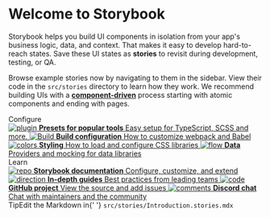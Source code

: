 
<Meta title='Intro/Quick Start' />

<style>{`
  .subheading {
    --mediumdark: '#999999';
    font-weight: 900;
    font-size: 13px;
    color: #999;
    letter-spacing: 6px;
    line-height: 24px;
    text-transform: uppercase;
    margin-bottom: 12px;
    margin-top: 40px;
  }

.link-list {
display: grid;
grid-template-columns: 1fr;
grid-template-rows: 1fr 1fr;
row-gap: 10px;
}

@media (min-width: 620px) {
.link-list {
row-gap: 20px;
column-gap: 20px;
grid-template-columns: 1fr 1fr;
}
}

@media all and (-ms-high-contrast:none) {
.link-list {
display: -ms-grid;
-ms-grid-columns: 1fr 1fr;
-ms-grid-rows: 1fr 1fr;
}
}

.link-item {
display: block;
padding: 20px 30px 20px 15px;
border: 1px solid #00000010;
border-radius: 5px;
transition: background 150ms ease-out, border 150ms ease-out, transform 150ms ease-out;
color: #333333;
display: flex;
align-items: flex-start;
}

.link-item:hover {
border-color: #1EA7FD50;
transform: translate3d(0, -3px, 0);
box-shadow: rgba(0, 0, 0, 0.08) 0 3px 10px 0;
}

.link-item:active {
border-color: #1EA7FD;
transform: translate3d(0, 0, 0);
}

.link-item strong {
font-weight: 700;
display: block;
margin-bottom: 2px;
}

.link-item img {
height: 40px;
width: 40px;
margin-right: 15px;
flex: none;
}

.link-item span {
font-size: 14px;
line-height: 20px;
}

.tip {
display: inline-block;
border-radius: 1em;
font-size: 11px;
line-height: 12px;
font-weight: 700;
background: #E7FDD8;
color: #66BF3C;
padding: 4px 12px;
margin-right: 10px;
vertical-align: top;
}

.tip-wrapper {
font-size: 13px;
line-height: 20px;
margin-top: 40px;
margin-bottom: 40px;
}

.tip-wrapper code {
font-size: 12px;
display: inline-block;
}

`}</style>

# Welcome to Storybook

Storybook helps you build UI components in isolation from your app's business logic, data, and context.
That makes it easy to develop hard-to-reach states. Save these UI states as **stories** to revisit during development, testing, or QA.

Browse example stories now by navigating to them in the sidebar.
View their code in the `src/stories` directory to learn how they work.
We recommend building UIs with a [**component-driven**](https://componentdriven.org) process starting with atomic components and ending with pages.

<div className='subheading'>Configure</div>

<div className='link-list'>
  <a
    className='link-item'
    href='https://storybook.js.org/docs/react/addons/addon-types'
    target='_blank'>
    <img src={Plugin} alt='plugin' />
    <span>
      <strong>Presets for popular tools</strong>
      Easy setup for TypeScript, SCSS and more.
    </span>
  </a>
  <a
    className='link-item'
    href='https://storybook.js.org/docs/react/configure/webpack'
    target='_blank'>
    <img src={StackAlt} alt='Build' />
    <span>
      <strong>Build configuration</strong>
      How to customize webpack and Babel
    </span>
  </a>
  <a
    className='link-item'
    href='https://storybook.js.org/docs/react/configure/styling-and-css'
    target='_blank'>
    <img src={Colors} alt='colors' />
    <span>
      <strong>Styling</strong>
      How to load and configure CSS libraries
    </span>
  </a>
  <a
    className='link-item'
    href='https://storybook.js.org/docs/react/get-started/setup#configure-storybook-for-your-stack'
    target='_blank'>
    <img src={Flow} alt='flow' />
    <span>
      <strong>Data</strong>
      Providers and mocking for data libraries
    </span>
  </a>
</div>

<div className='subheading'>Learn</div>

<div className='link-list'>
  <a className='link-item' href='https://storybook.js.org/docs' target='_blank'>
    <img src={Repo} alt='repo' />
    <span>
      <strong>Storybook documentation</strong>
      Configure, customize, and extend
    </span>
  </a>
  <a
    className='link-item'
    href='https://storybook.js.org/tutorials/'
    target='_blank'>
    <img src={Direction} alt='direction' />
    <span>
      <strong>In-depth guides</strong>
      Best practices from leading teams
    </span>
  </a>
  <a
    className='link-item'
    href='https://github.com/storybookjs/storybook'
    target='_blank'>
    <img src={Code} alt='code' />
    <span>
      <strong>GitHub project</strong>
      View the source and add issues
    </span>
  </a>
  <a className='link-item' href='https://discord.gg/storybook' target='_blank'>
    <img src={Comments} alt='comments' />
    <span>
      <strong>Discord chat</strong>
      Chat with maintainers and the community
    </span>
  </a>
</div>

<div className='tip-wrapper'>
  <span className='tip'>Tip</span>Edit the Markdown in{' '}
  <code>src/stories/Introduction.stories.mdx</code>
</div>
